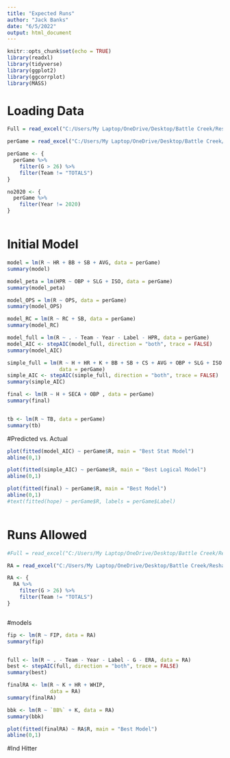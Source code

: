 ```yaml
---
title: "Expected Runs"
author: "Jack Banks"
date: "6/5/2022"
output: html_document
---
```


```r
knitr::opts_chunk$set(echo = TRUE)
library(readxl)
library(tidyverse)
library(ggplot2)
library(ggcorrplot)
library(MASS)
```

# Loading Data

```r
Full = read_excel("C:/Users/My Laptop/OneDrive/Desktop/Battle Creek/Reshaped Standings/Expected Runs Historical.xlsx")

perGame = read_excel("C:/Users/My Laptop/OneDrive/Desktop/Battle Creek/Reshaped Standings/Expected Runs Historical.xlsx", sheet = "Per Game")

perGame <- {
  perGame %>% 
    filter(G > 26) %>% 
    filter(Team != "TOTALS")
}

no2020 <- {
  perGame %>% 
    filter(Year != 2020)
}



```


# Initial Model

```r

model = lm(R ~ HR + BB + SB + AVG, data = perGame)
summary(model)

model_peta = lm(HPR ~ OBP + SLG + ISO, data = perGame)
summary(model_peta)

model_OPS = lm(R ~ OPS, data = perGame)
summary(model_OPS)

model_RC = lm(R ~ RC + SB, data = perGame)
summary(model_RC)
```

```r

model_full = lm(R ~ . - Team - Year - Label - HPR, data = perGame)
model_AIC <- stepAIC(model_full, direction = "both", trace = FALSE)
summary(model_AIC)

simple_full = lm(R ~ H + HR + K + BB + SB + CS + AVG + OBP + SLG + ISO + SECA,
                 data = perGame)
simple_AIC <- stepAIC(simple_full, direction = "both", trace = FALSE)
summary(simple_AIC)

final <- lm(R ~ H + SECA + OBP , data = perGame)
summary(final)


tb <- lm(R ~ TB, data = perGame)
summary(tb)
```


#Predicted vs. Actual

```r

plot(fitted(model_AIC) ~ perGame$R, main = "Best Stat Model")
abline(0,1)

plot(fitted(simple_AIC) ~ perGame$R, main = "Best Logical Model")
abline(0,1)

plot(fitted(final) ~ perGame$R, main = "Best Model")
abline(0,1)
#text(fitted(hope) ~ perGame$R, labels = perGame$Label)



```

# Runs Allowed

```r

#Full = read_excel("C:/Users/My Laptop/OneDrive/Desktop/Battle Creek/Reshaped Standings/Expected Runs Historical.xlsx")

RA = read_excel("C:/Users/My Laptop/OneDrive/Desktop/Battle Creek/Reshaped Standings/Expected Runs Historical.xlsx", sheet = "RA Per Game")

RA <- {
  RA %>% 
    filter(G > 26) %>% 
    filter(Team != "TOTALS")
}



```

#models

```r

fip <- lm(R ~ FIP, data = RA)
summary(fip)


full <- lm(R ~ . - Team - Year - Label - G - ERA, data = RA)
best <- stepAIC(full, direction = "both", trace = FALSE)
summary(best)

finalRA <- lm(R ~ K + HR + WHIP,
              data = RA)
summary(finalRA)

bbk <- lm(R ~ `BB%` + K, data = RA)
summary(bbk)
```

```r
plot(fitted(finalRA) ~ RA$R, main = "Best Model")
abline(0,1)
```
#Ind Hitter
```r



```

